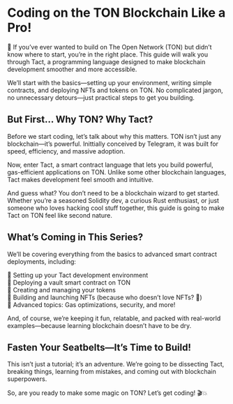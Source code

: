 # Coding on the TON Blockchain Like a Pro!
🚀 If you’ve ever wanted to build on The Open Network (TON) but didn’t know where to start, you’re in the right place. This guide will walk you through Tact, a programming language designed to make blockchain development smoother and more accessible.

We’ll start with the basics—setting up your environment, writing simple contracts, and deploying NFTs and tokens on TON. No complicated jargon, no unnecessary detours—just practical steps to get you building.

## But First… Why TON? Why Tact?
Before we start coding, let’s talk about why this matters. TON isn’t just any blockchain—it’s powerful. Inittially conceived by Telegram, it was built for speed, efficiency, and massive adoption.

Now, enter Tact, a smart contract language that lets you build powerful, gas-efficient applications on TON. Unlike some other blockchain languages, Tact makes development feel smooth and intuitive.

And guess what? You don’t need to be a blockchain wizard to get started. Whether you’re a seasoned Solidity dev, a curious Rust enthusiast, or just someone who loves hacking cool stuff together, this guide is going to make Tact on TON feel like second nature.

## What’s Coming in This Series?
We’ll be covering everything from the basics to advanced smart contract deployments, including:

📌 Setting up your Tact development environment <br/>
📌 Deploying a vault smart contract on TON <br/>
📌 Creating and managing your tokens <br/>
📌 Building and launching NFTs (because who doesn’t love NFTs? 👀) <br/>
📌 Advanced topics: Gas optimizations, security, and more! <br/>

And, of course, we’re keeping it fun, relatable, and packed with real-world examples—because learning blockchain doesn’t have to be dry.

## Fasten Your Seatbelts—It’s Time to Build!
This isn’t just a tutorial; it’s an adventure. We’re going to be dissecting Tact, breaking things, learning from mistakes, and coming out with blockchain superpowers.

So, are you ready to make some magic on TON? Let’s get coding! 🎬💥

